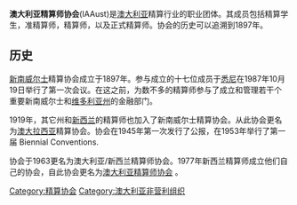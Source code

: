 {{unreferenced|time=2011-01-14T04:57:37+00:00}}
'''澳大利亚精算师协会'''(IAAust)是[[澳大利亚|澳大利亚]]精算行业的职业团体。其成员包括精算学生，准精算师，精算师，以及正式精算师。协会的历史可以追溯到1897年。

== 历史 ==

[[新南威尔士|新南威尔士]]精算协会成立于1897年。参与成立的十七位成员于[[悉尼|悉尼]]在1987年10月19日举行了第一次会议。在这之前，为数不多的精算师参与了成立和管理若干个重要新南威尔士和[[维多利亚州|维多利亚州]]的金融部门。

1919年，其它州和[[新西兰|新西兰]]的精算师也加入了新南威尔士精算协会。从此协会更名为[[澳大拉西亚|澳大拉西亚]]精算协会。协会在1945年第一次发行了公报，在1953年举行了第一届 Biennial Conventions.

协会于1963更名为澳大利亚/新西兰精算师协会。1977年新西兰精算师成立他们自己的协会，自此协会更名为[http://www.actuaries.asn.au/ 澳大利亚精算师协会] {{Wayback|url=http://www.actuaries.asn.au/ |date=20100526150907 }}。


[[Category:精算协会|Category:精算协会]]
[[Category:澳大利亚非营利组织|Category:澳大利亚非营利组织]]